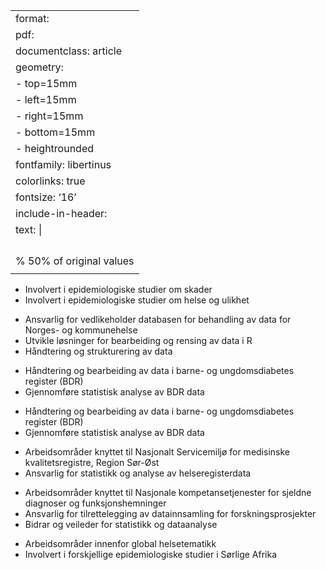 
---
format: 
  pdf: 
    documentclass: article
    geometry:
      - top=15mm
      - left=15mm
      - right=15mm
      - bottom=15mm
      - heightrounded
    fontfamily: libertinus
    colorlinks: true
    fontsize: '16'
    include-in-header: 
      text: |
        \usepackage{multicol}
        \usepackage{lipsum}
        \usepackage{hyperref}
        \pagestyle{empty}
        \setlength{\multicolsep}{2pt plus 1.0pt minus 0.75pt}% 50% of original values
        \setlength{\columnsep}{3em}
---
<!-- TITLE -->
\begin{huge}\begin{center}{\bf Yusman Kamaleri}\end{center}\end{huge}

<!-- CONTACT INFO -->
\begin{center}ybkamaleri@gmail.com ∙ \href{https://github.com/ybkamaleri}{Github} 
\end{center}
\vspace{15pt}

<!-- EDUCATION: 1ST BULLET -->
\begin{large}
  {\bf UTDANNING}
  \vspace{3pt}
  \hrule
  \begin{multicols}{2}
    \begin{flushleft}{\bf Universitetet i Oslo}\end{flushleft}
    \begin{flushright}2004 - 2009\end{flushright}
  \end{multicols}
  \vspace{-0.17cm}
  \begin{multicols}{2}
    \begin{flushleft}PhD i Epidemiologi\end{flushleft}
    \begin{flushright}Oslo\end{flushright}
  \end{multicols}
  \vspace{-0.25cm}
  \textit{Avhandling: Muskel- og skjelettplager i den generelle befolkning: en epidemiologisk studie}
\end{large}
\vspace{2pt}

<!-- EDUCATION: 2ND BULLET -->
\begin{large}
  \begin{multicols}{2}
    \begin{flushleft}{\bf Universitetet i Oslo}\end{flushleft}
    \begin{flushright}2001 - 2003\end{flushright}
  \end{multicols}
  \vspace{-0.17cm}
  \begin{multicols}{2}
    \begin{flushleft}M.Phil i Internasjonal samfunnhelse\end{flushleft}
    \begin{flushright}Oslo\end{flushright}
  \end{multicols}
  \vspace{-0.25cm}
  \textit{Thesis: Psykisk stress og muskel- og skjelettsmerte: en befolkningsbasert kohortstudie}
\end{large}
\vspace{2pt}

<!-- EDUCATION: 3ND BULLET -->
\begin{large}
  \begin{multicols}{2}
    \begin{flushleft}{\bf International Islamic University Malaysia}\end{flushleft}
    \begin{flushright}1993 - 1997\end{flushright}
  \end{multicols}
  \vspace{-0.17cm}
  \begin{multicols}{2}
    \begin{flushleft}B.Sc (Hons) Psychology\end{flushleft}
    \begin{flushright}Kuala Lumpur, Malaysia\end{flushright}
  \end{multicols}
  \vspace{-0.15cm}
\end{large}
\vspace{3pt}

<!-- EXPERIENCE : 1ST BULLET-->
\begin{large}{\bf ARBEIDSERFARING}
  \vspace{3pt}
  \hrule
  \begin{multicols}{2}
    \begin{flushleft}{\bf \href{https://www.fhi.no}{Folkehelseinstituttet}}\end{flushleft}
    \begin{flushright}2022 - Present\end{flushright}
  \end{multicols}
  \vspace{-0.17cm}
  \begin{multicols}{2}
    \begin{flushleft}\textit{Forsker}\end
    {flushleft}\begin{flushright}Oslo\end
    {flushright}
  \end{multicols}
\end{large}
\vspace{-0.16cm}
* Involvert i epidemiologiske studier om skader
* Involvert i epidemiologiske studier om helse og ulikhet

\vspace{7pt}

<!-- EXPERIENCE : 2ND BULLET -->
\begin{large}
  \begin{multicols}{2}
    \begin{flushleft}{\bf \href{https://www.fhi.no}{Folkehelseinstituttet}}\end{flushleft}
    \begin{flushright}2019 - 2022\end{flushright}
  \end{multicols}
  \vspace{-0.17cm}
  \begin{multicols}{2}
    \begin{flushleft}\textit{Seniorrådgiver}\end
    {flushleft}\begin{flushright}Oslo\end
    {flushright}
  \end{multicols}
\end{large}
\vspace{-0.16cm}
* Ansvarlig for vedlikeholder databasen for behandling av data for Norges- og kommunehelse
* Utvikle løsninger for bearbeiding og rensing av data i R
* Håndtering og strukturering av data

\vspace{7pt}

<!-- EXPERIENCE : 3ND BULLET -->
\begin{large}
  \begin{multicols}{2}
    \begin{flushleft}{\bf \href{https://oslo-universitetssykehus.no/}{Avd. barnemedisin, Oslo universitetssykehus}}\end{flushleft}
    \begin{flushright}2018 - 2019\end{flushright}
  \end{multicols}
  \vspace{-0.17cm}
  \begin{multicols}{2}
    \begin{flushleft}\textit{Statistiker}\end
    {flushleft}\begin{flushright}Oslo\end
    {flushright}
  \end{multicols}
\end{large}
\vspace{-0.16cm}
* Håndtering og bearbeiding av data i barne- og ungdomsdiabetes register (BDR)
* Gjennomføre statistisk analyse av BDR data

\vspace{7pt}

<!-- EXPERIENCE : 4ND BULLET -->
\begin{large}
  \begin{multicols}{2}
    \begin{flushleft}{\bf \href{https://oslo-universitetssykehus.no/}{Avd. barnemedisin, Oslo universitetssykehus}}\end{flushleft}
    \begin{flushright}2018 - 2019\end{flushright}
  \end{multicols}
  \vspace{-0.17cm}
  \begin{multicols}{2}
    \begin{flushleft}\textit{Statistiker}\end
    {flushleft}\begin{flushright}Oslo\end
    {flushright}
  \end{multicols}
\end{large}
\vspace{-0.16cm}
* Håndtering og bearbeiding av data i barne- og ungdomsdiabetes register (BDR)
* Gjennomføre statistisk analyse av BDR data

\vspace{7pt}

<!-- EXPERIENCE : 5ND BULLET -->
\begin{large}
  \begin{multicols}{2}
    \begin{flushleft}{\bf \href{https://oslo-universitetssykehus.no/}{IKT avd., Oslo universitetssykehus}}\end{flushleft}
    \begin{flushright}2014 - 2018\end{flushright}
  \end{multicols}
  \vspace{-0.17cm}
  \begin{multicols}{2}
    \begin{flushleft}\textit{Spesialrådgiver}\end
    {flushleft}\begin{flushright}Oslo\end
    {flushright}
  \end{multicols}
\end{large}
\vspace{-0.16cm}
* Arbeidsområder knyttet til Nasjonalt Servicemiljø for medisinske kvalitetsregistre, Region Sør-Øst
* Ansvarlig for statistikk og analyse av helseregisterdata

\vspace{7pt}

<!-- EXPERIENCE : 6ND BULLET -->
\begin{large}
  \begin{multicols}{2}
    \begin{flushleft}{\bf \href{https://oslo-universitetssykehus.no/}{Avd. barnemedisin, Oslo universitetssykehus}}\end{flushleft}
    \begin{flushright}2011 - 2014\end{flushright}
  \end{multicols}
  \vspace{-0.17cm}
  \begin{multicols}{2}
    \begin{flushleft}\textit{Seniorforsker}\end
    {flushleft}\begin{flushright}Oslo\end
    {flushright}
  \end{multicols}
\end{large}
\vspace{-0.16cm}
* Arbeidsområder knyttet til Nasjonale kompetansetjenester for sjeldne diagnoser og funksjonshemninger
* Ansvarlig for tilrettelegging av datainnsamling for forskningsprosjekter
* Bidrar og veileder for statistikk og dataanalyse

\vspace{7pt}

<!-- EXPERIENCE : 7ND BULLET -->
\begin{large}
  \begin{multicols}{2}
    \begin{flushleft}{\bf \href{https://www.sintef.no/ekspertise/digital/helse/global-helse-og-teknologi/}{Global helse og teknologi, SINTEF}}\end{flushleft}
    \begin{flushright}2008 - 2011\end{flushright}
  \end{multicols}
  \vspace{-0.17cm}
  \begin{multicols}{2}
    \begin{flushleft}\textit{Forsker}\end
    {flushleft}\begin{flushright}Oslo\end
    {flushright}
  \end{multicols}
\end{large}
\vspace{-0.16cm}
* Arbeidsområder innenfor global helsetematikk
* Involvert i forskjellige epidemiologiske studier i Sørlige Afrika

\vspace{7pt}
